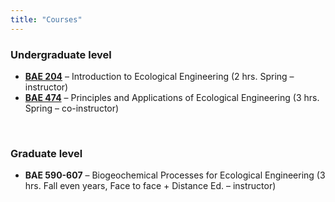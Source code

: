 ```yaml
---
title: "Courses"
---
```


### Undergraduate level

* **[BAE 204](http://catalog.ncsu.edu/search/?P=bae+204&sa=Search)** – Introduction to Ecological Engineering (2 hrs. Spring -- instructor)
* **[BAE 474](http://catalog.ncsu.edu/search/?P=bae+474&sa=Search)** – Principles and Applications of Ecological Engineering (3 hrs. Spring -- co-instructor)  

<br/>

### Graduate level

* **BAE 590-607** – Biogeochemical  Processes for Ecological Engineering (3 hrs. Fall even years, Face to face + Distance Ed. -- instructor)

<br>


